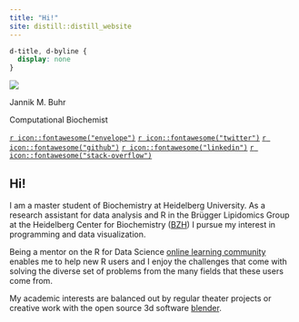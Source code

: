 ```yaml
---
title: "Hi!"
site: distill::distill_website
---
```


```css
d-title, d-byline {
  display: none
}
```

<div class=profile>
<img src="assets/img/profile.png" class="profile-circle">

Jannik M. Buhr

Computational Biochemist

[`r icon::fontawesome("envelope")`](https://jmbuhr.de/#contact)
[`r icon::fontawesome("twitter")`](https://twitter.com/JannikBuhr)
[`r icon::fontawesome("github")`](https://github.com/jmbuhr)
[`r icon::fontawesome("linkedin")`](https://www.linkedin.com/in/jmbuhr/)
[`r icon::fontawesome("stack-overflow")`](https://stackoverflow.com/users/9130337/jannik-buhr?tab=profile)
</div>

## Hi!

I am a master student of Biochemistry at Heidelberg University.
As a research assistant for data analysis and R in the Brügger Lipidomics Group at the Heidelberg Center for Biochemistry ([BZH](https://bzh.db-engine.de/)) I pursue my interest
in programming and data visualization. 

Being a mentor on the R for Data Science [online learning community](https://www.rfordatasci.com/)
enables me to help new R users and I enjoy the challenges that come with
solving the diverse set of problems from the many fields that these users come from.

My academic interests are balanced out by regular theater projects or creative work with
the open source 3d software [blender](https://www.blender.org/).
